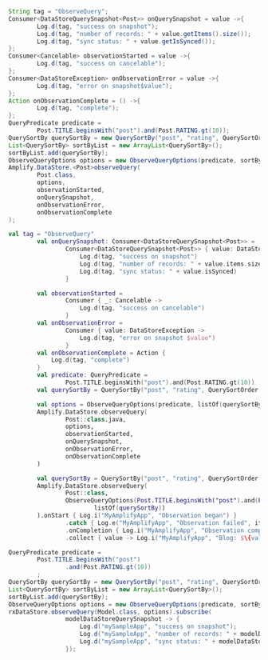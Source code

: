 <BlockSwitcher>
<Block name="Java">

```java
String tag = "ObserveQuery";
Consumer<DataStoreQuerySnapshot<Post>> onQuerySnapshot = value ->{
        Log.d(tag, "success on snapshot");
        Log.d(tag, "number of records: " + value.getItems().size());
        Log.d(tag, "sync status: " + value.getIsSynced());
};
Consumer<Cancelable> observationStarted = value ->{
        Log.d(tag, "success on cancelable");
};
Consumer<DataStoreException> onObservationError = value ->{
        Log.d(tag, "error on snapshot$value");
};
Action onObservationComplete = () ->{
        Log.d(tag, "complete");
};
QueryPredicate predicate =
        Post.TITLE.beginsWith("post").and(Post.RATING.gt(10));
QuerySortBy querySortBy = new QuerySortBy("post", "rating", QuerySortOrder.ASCENDING);
List<QuerySortBy> sortByList = new ArrayList<QuerySortBy>();
sortByList.add(querySortBy);
ObserveQueryOptions options = new ObserveQueryOptions(predicate, sortByList);
Amplify.DataStore.<Post>observeQuery(
        Post.class,
        options,
        observationStarted,
        onQuerySnapshot,
        onObservationError,
        onObservationComplete
);
```

</Block>
<Block name="Kotlin - Callbacks">

```kotlin
val tag = "ObserveQuery"
        val onQuerySnapshot: Consumer<DataStoreQuerySnapshot<Post>> =
                Consumer<DataStoreQuerySnapshot<Post>> { value: DataStoreQuerySnapshot<Post> ->
                    Log.d(tag, "success on snapshot")
                    Log.d(tag, "number of records: " + value.items.size)
                    Log.d(tag, "sync status: " + value.isSynced)
                }

        val observationStarted =
                Consumer { _: Cancelable ->
                    Log.d(tag, "success on cancelable")
                }
        val onObservationError =
                Consumer { value: DataStoreException ->
                    Log.d(tag, "error on snapshot $value")
                }
        val onObservationComplete = Action {
            Log.d(tag, "complete")
        }
        val predicate: QueryPredicate =
                Post.TITLE.beginsWith("post").and(Post.RATING.gt(10))
        val querySortBy = QuerySortBy("post", "rating", QuerySortOrder.ASCENDING)

        val options = ObserveQueryOptions(predicate, listOf(querySortBy))
        Amplify.DataStore.observeQuery(
                Post::class.java,
                options,
                observationStarted,
                onQuerySnapshot,
                onObservationError,
                onObservationComplete
        )
```

</Block>
<Block name="Kotlin - Coroutines">

```kotlin
        val querySortBy = QuerySortBy("post", "rating", QuerySortOrder.ASCENDING)
        Amplify.DataStore.observeQuery(
                Post::class,
                ObserveQueryOptions(Post.TITLE.beginsWith("post").and(Post.RATING.gt(10)),
                        listOf(querySortBy))
        ).onStart { Log.i("MyAmplifyApp", "Observation began") }
                .catch { Log.e("MyAmplifyApp", "Observation failed", it) }
                .onCompletion { Log.i("MyAmplifyApp", "Observation complete") }
                .collect { value -> Log.i("MyAmplifyApp", "Blog: $\{value.items.size}") }
```

</Block>
<Block name="RxJava">

```java
QueryPredicate predicate =
        Post.TITLE.beginsWith("post")
                .and(Post.RATING.gt(10))
        ;
QuerySortBy querySortBy = new QuerySortBy("post", "rating", QuerySortOrder.ASCENDING);
List<QuerySortBy> sortByList = new ArrayList<QuerySortBy>();
sortByList.add(querySortBy);
ObserveQueryOptions options = new ObserveQueryOptions(predicate, sortByList);
rxDataStore.observeQuery(Model.class, options).subscribe(
                modelDataStoreQuerySnapshot -> {
                    Log.d("mySampleApp", "success on snapshot");
                    Log.d("mySampleApp", "number of records: " + modelDataStoreQuerySnapshot.getItems().size());
                    Log.d("mySampleApp", "sync status: " + modelDataStoreQuerySnapshot.getIsSynced());
                });
```

</Block>
</BlockSwitcher>
